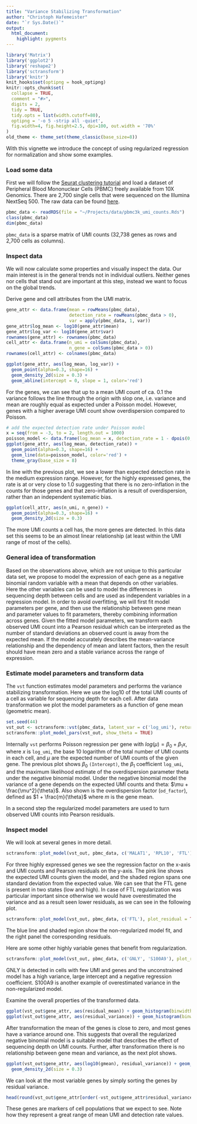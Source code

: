 ```yaml
---
title: "Variance Stabilizing Transformation"
author: "Christoph Hafemeister"
date: "`r Sys.Date()`"
output: 
  html_document:
    highlight: pygments
---
```


```r
library('Matrix')
library('ggplot2')
library('reshape2')
library('sctransform')
library('knitr')
knit_hooks$set(optipng = hook_optipng)
knitr::opts_chunk$set(
  collapse = TRUE,
  comment = "#>",
  digits = 2,
  tidy = TRUE,
  tidy.opts = list(width.cutoff=80),
  optipng = '-o 5 -strip all -quiet',
  fig.width=4, fig.height=2.5, dpi=100, out.width = '70%'
)
old_theme <- theme_set(theme_classic(base_size=8))
```

With this vignette we introduce the concept of using regularized regression for normalization and show some examples.

### Load some data
First we will follow the [Seurat clustering tutorial](https://satijalab.org/seurat/pbmc3k_tutorial.html) and load a dataset of Peripheral Blood Mononuclear Cells (PBMC) freely available from 10X Genomics. There are 2,700 single cells that were sequenced on the Illumina NextSeq 500. The raw data can be found [here](https://s3-us-west-2.amazonaws.com/10x.files/samples/cell/pbmc3k/pbmc3k_filtered_gene_bc_matrices.tar.gz).

```r
pbmc_data <- readRDS(file = "~/Projects/data/pbmc3k_umi_counts.Rds")
class(pbmc_data)
dim(pbmc_data)
```

`pbmc_data` is a sparse matrix of UMI counts (32,738 genes as rows and 2,700 cells as columns). 

### Inspect data
We will now calculate some properties and visually inspect the data. Our main interest is in the general trends not in individual outliers. Neither genes nor cells that stand out are important at this step, instead we want to focus on the global trends.

Derive gene and cell attributes from the UMI matrix.
```r
gene_attr <- data.frame(mean = rowMeans(pbmc_data), 
                        detection_rate = rowMeans(pbmc_data > 0),
                        var = apply(pbmc_data, 1, var))
gene_attr$log_mean <- log10(gene_attr$mean)
gene_attr$log_var <- log10(gene_attr$var)
rownames(gene_attr) <- rownames(pbmc_data)
cell_attr <- data.frame(n_umi = colSums(pbmc_data),
                        n_gene = colSums(pbmc_data > 0))
rownames(cell_attr) <- colnames(pbmc_data)
```

```r
ggplot(gene_attr, aes(log_mean, log_var)) + 
  geom_point(alpha=0.3, shape=16) + 
  geom_density_2d(size = 0.3) +
  geom_abline(intercept = 0, slope = 1, color='red')
```

For the genes, we can see that up to a mean UMI count of ca. 0.1 the variance follows the line through the origin with slop one, i.e. variance and mean are roughly equal as expected under a Poisson model. However, genes with a higher average UMI count show overdispersion compared to Poisson.

```r
# add the expected detection rate under Poisson model
x = seq(from = -3, to = 2, length.out = 1000)
poisson_model <- data.frame(log_mean = x, detection_rate = 1 - dpois(0, lambda = 10^x))
ggplot(gene_attr, aes(log_mean, detection_rate)) + 
  geom_point(alpha=0.3, shape=16) + 
  geom_line(data=poisson_model, color='red') +
  theme_gray(base_size = 8)
```

In line with the previous plot, we see a lower than expected detection rate in the medium expression range. However, for the highly expressed genes, the rate is at or very close to 1.0 suggesting that there is no zero-inflation in the counts for those genes and that zero-inflation is a result of overdispersion, rather than an independent systematic bias.

```r
ggplot(cell_attr, aes(n_umi, n_gene)) + 
  geom_point(alpha=0.3, shape=16) + 
  geom_density_2d(size = 0.3)
```

The more UMI counts a cell has, the more genes are detected. In this data set this seems to be an almost linear relationship (at least within the UMI range of most of the cells).

### General idea of transformation
Based on the observations above, which are not unique to this particular data set, we propose to model
the expression of each gene as a negative binomial random variable with a mean that depends on other variables.
Here the other variables can be used to model the differences in sequencing depth between cells and are used as independent variables in a regression model. In order to avoid overfitting, we will first fit model parameters per gene, and then use the relationship between gene mean and parameter values to fit parameters, thereby combining information across genes. Given the fitted model parameters, we transform each observed UMI count into a Pearson residual which can be interpreted as the number of standard deviations an observed count is away from the expected mean. If the model accurately describes the mean-variance relationship and the dependency of mean and latent factors, then the result should have mean zero and a stable variance across the range of expression.

### Estimate model parameters and transform data
The `vst` function estimates model parameters and performs the variance stabilizing transformation. Here we use the log10 of the total UMI counts of a cell as variable for sequencing depth for each cell. After data transformation we plot the model parameters as a function of gene mean (geometric mean).

```r
set.seed(44)
vst_out <- sctransform::vst(pbmc_data, latent_var = c('log_umi'), return_gene_attr = TRUE, return_cell_attr = TRUE, verbosity = 1)
sctransform::plot_model_pars(vst_out, show_theta = TRUE)
```

Internally `vst` performs Poisson regression per gene with $log(\mu) = \beta_0 + \beta_1 x$, where $x$ is `log_umi`, the base 10 logarithm of the total number of UMI counts in each cell, and $\mu$ are the expected number of UMI counts of the given gene. The previous plot shows $\beta_0$ `(Intercept)`, the $\beta_1$ coefficient `log_umi`, and the maximum likelihood estimate of the overdispersion parameter theta under the negative binomial model. Under the negative binomial model the variance of a gene depends on the expected UMI counts and theta: $\mu + \frac{\mu^2}{\theta}$. Also shown is the overdispersion factor (`od_factor`), defined as $1 + \frac{m}{\theta}$ where $m$ is the gene mean.

In a second step the regularized model parameters are used to turn observed UMI counts into Pearson residuals.

### Inspect model
We will look at several genes in more detail.

```r
sctransform::plot_model(vst_out, pbmc_data, c('MALAT1', 'RPL10', 'FTL'), plot_residual = TRUE)
```

For three highly expressed genes we see the regression factor on the x-axis and UMI counts and Pearson residuals on the y-axis. The pink line shows the expected UMI counts given the model, and the shaded region spans one standard deviation from the expected value. We can see that the FTL gene is present in two states (low and high). In case of FTL regularization was particular important since otherwise we would have overestimated the variance and as a result seen lower residuals, as we can see in the following plot.

```r
sctransform::plot_model(vst_out, pbmc_data, c('FTL'), plot_residual = TRUE, show_nr = TRUE, arrange_vertical = FALSE)
```

The blue line and shaded region show the non-regularized model fit, and the right panel the corresponding residuals.

Here are some other highly variable genes that benefit from regularization.
```r
sctransform::plot_model(vst_out, pbmc_data, c('GNLY', 'S100A9'), plot_residual = TRUE, show_nr = TRUE)
```

GNLY is detected in cells with few UMI and genes and the unconstrained model has a high variance, large intercept and a negative regression coefficient. S100A9 is another example of overestimated variance in the non-regularized model.

Examine the overall properties of the transformed data.
```r
ggplot(vst_out$gene_attr, aes(residual_mean)) + geom_histogram(binwidth=0.01)
ggplot(vst_out$gene_attr, aes(residual_variance)) + geom_histogram(binwidth=0.1) + geom_vline(xintercept=1, color='red') + xlim(0, 10)
```

After transformation the mean of the genes is close to zero, and most genes have a variance around one. This suggests that overall the regularized negative binomial model is a suitable model that describes the effect of sequencing depth on UMI counts. Further, after transformation there is no relationship between gene mean and variance, as the next plot shows.

```r
ggplot(vst_out$gene_attr, aes(log10(gmean), residual_variance)) + geom_point(alpha=0.3, shape=16) +
  geom_density_2d(size = 0.3)
```

We can look at the most variable genes by simply sorting the genes by residual variance.
```r
head(round(vst_out$gene_attr[order(-vst_out$gene_attr$residual_variance), ], 2), 22)
```

These genes are markers of cell populations that we expect to see. Note how they represent a great range of mean UMI and detection rate values.

